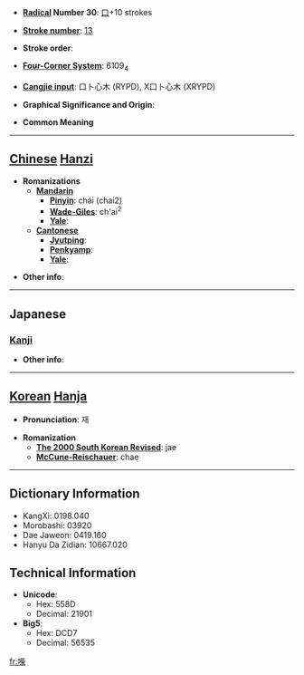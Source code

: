 * '''[[Wiktionary:Chinese radical index| Radical]] Number 30''': [[Wiktionary:Chinese radical index 口|口]]+10 strokes

* '''[[Wiktionary:Chinese total strokes index|Stroke number]]''': [[Wiktionary:Chinese total strokes index 13|13]]

* '''Stroke order''': 

* '''[[Wiktionary:Chinese four corner index|Four-Corner System]]''': 6109<sub>4</sub>

* '''[[Wiktionary:Chinese Cangjie index|Cangjie input]]''': 口卜心木 (RYPD), X口卜心木 (XRYPD)

* '''Graphical Significance and Origin''': 

* '''Common Meaning'''

----

== [[Chinese]] [[Hanzi]] ==

* '''Romanizations'''
** '''[[Mandarin]]'''
*** '''[[Pinyin]]''': chái (chai2)
*** '''[[Wade-Giles]]''': ch'ai<sup>2</sup>
*** '''[[Yale]]''': 
** '''[[Cantonese]]'''
*** '''[[Jyutping]]''':
*** '''[[Penkyamp]]''': 
*** '''[[Yale]]''': 

* '''Other info''': 

----

==Japanese==
===[[Kanji]]===
{{kanji|on readings=[[さい]] (sai), [[ぜ]] (ze)|kun readings=}}

* '''Other info''':  

----

== [[Korean]] [[Hanja]] ==

* '''Pronunciation''': 재

* '''Romanization'''
** '''[[The 2000 South Korean Revised Romanization|The 2000 South Korean Revised]]''': jae
** '''[[McCune-Reischauer]]''': chae

----

== Dictionary Information ==

* KangXi: 0198.040
* Morobashi: 03920
* Dae Jaweon: 0419.160
* Hanyu Da Zidian: 10667.020

== Technical Information ==

* '''Unicode''':
** Hex: 558D
** Decimal: 21901
* '''Big5''':
** Hex: DCD7
** Decimal: 56535

[[fr:喍]]
